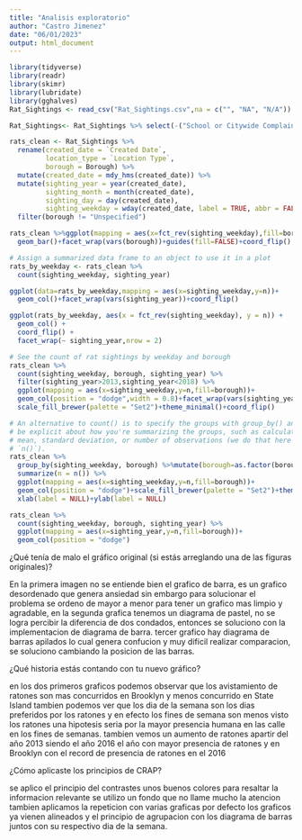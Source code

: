 ```yaml
---
title: "Analisis exploratorio"
author: "Castro Jimenez"
date: "06/01/2023"
output: html_document
---
```



```r
library(tidyverse)
library(readr)
library(skimr)
library(lubridate)
library(gghalves)
Rat_Sightings <- read_csv("Rat_Sightings.csv",na = c("", "NA", "N/A"))


```

```r
Rat_Sightings<- Rat_Sightings %>% select(-("School or Citywide Complaint":"Ferry Terminal Name") )

rats_clean <- Rat_Sightings %>%
  rename(created_date = `Created Date`,
         location_type = `Location Type`,
         borough = Borough) %>%
  mutate(created_date = mdy_hms(created_date)) %>%
  mutate(sighting_year = year(created_date),
         sighting_month = month(created_date),
         sighting_day = day(created_date),
         sighting_weekday = wday(created_date, label = TRUE, abbr = FALSE)) %>%
  filter(borough != "Unspecified")

rats_clean %>%ggplot(mapping = aes(x=fct_rev(sighting_weekday),fill=borough ))+
  geom_bar()+facet_wrap(vars(borough))+guides(fill=FALSE)+coord_flip()

# Assign a summarized data frame to an object to use it in a plot
rats_by_weekday <- rats_clean %>%
  count(sighting_weekday, sighting_year)

ggplot(data=rats_by_weekday,mapping = aes(x=sighting_weekday,y=n))+
  geom_col()+facet_wrap(vars(sighting_year))+coord_flip()

ggplot(rats_by_weekday, aes(x = fct_rev(sighting_weekday), y = n)) + 
  geom_col() +
  coord_flip() +
  facet_wrap(~ sighting_year,nrow = 2)

# See the count of rat sightings by weekday and borough
rats_clean %>%
  count(sighting_weekday, borough, sighting_year) %>%
  filter(sighting_year>2013,sighting_year<2018) %>% 
  ggplot(mapping = aes(x=sighting_weekday,y=n,fill=borough))+
  geom_col(position = "dodge",width = 0.8)+facet_wrap(vars(sighting_year))+
  scale_fill_brewer(palette = "Set2")+theme_minimal()+coord_flip()

# An alternative to count() is to specify the groups with group_by() and then
# be explicit about how you're summarizing the groups, such as calculating the
# mean, standard deviation, or number of observations (we do that here with
# `n()`).
rats_clean %>%
  group_by(sighting_weekday, borough) %>%mutate(borough=as.factor(borough)) %>% 
  summarize(n = n()) %>% 
  ggplot(mapping = aes(x=sighting_weekday,y=n,fill=borough))+
  geom_col(position = "dodge")+scale_fill_brewer(palette = "Set2")+theme_minimal()+
  xlab(label = NULL)+ylab(label = NULL)

rats_clean %>%
  count(sighting_weekday, borough, sighting_year) %>% 
  ggplot(mapping = aes(x=sighting_year,y=n,fill=borough))+
  geom_col(position = "dodge")

```


¿Qué tenía de malo el gráfico original (si estás arreglando una de las figuras originales)?
  
En la primera imagen no se entiende bien el grafico de barra, es un grafico desordenado que genera ansiedad sin embargo para solucionar el problema  se ordeno de mayor a menor para tener un grafico mas limpio y agradable,
en la segunda grafica tenemos un diagrama de pastel, no se logra percibir la diferencia de dos condados, entonces se soluciono con la implementacion de diagrama de barra.
tercer grafico hay diagrama de barras apilados lo cual genera confucion y muy dificil realizar comparacion, se soluciono cambiando la posicion de las barras.

¿Qué historia estás contando con tu nuevo gráfico?
  
  en los dos primeros graficos podemos observar que los avistamiento de ratones son mas concurridos en Brooklyn y menos concurrido en State Island tambien podemos ver que los dia de la semana son los dias preferidos por los ratones y en efecto los fines de semana son menos visto los ratones una hipotesis seria por la mayor presencia humana en las calle en los fines de semanas.
tambien vemos un aumento de ratones apartir del año 2013 siendo el año 2016 el año con mayor presencia de ratones y en  Brooklyn con el record de presencia de ratones en el 2016

¿Cómo aplicaste los principios de CRAP?
  
  se aplico el principio del contrastes unos buenos colores para resaltar la informacion relevante se utilizo un fondo que no llame mucho la atencion tambien aplicamos la repeticion con varias graficas por defecto los graficos ya vienen alineados  y el principio de agrupacion con los diagrama de barras juntos con su respectivo dia de la semana.







